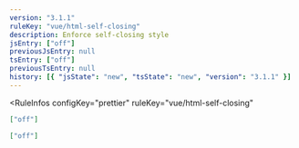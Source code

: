 ```yaml
---
version: "3.1.1"
ruleKey: "vue/html-self-closing"
description: Enforce self-closing style
jsEntry: ["off"]
previousJsEntry: null
tsEntry: ["off"]
previousTsEntry: null
history: [{ "jsState": "new", "tsState": "new", "version": "3.1.1" }]
---
```


<RuleInfos 
  configKey="prettier" 
  ruleKey="vue/html-self-closing" 
>

```json
["off"]
```

```json
["off"]
```

</RuleInfos>
